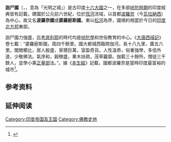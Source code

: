 {{noteTA
|T=zh-hant:迦尸國; zh-hans:迦尸国;
|1=zh-hant:迦尸; zh-hans:迦尸;
}}
{{Infobox country
| native_name = {{lang|sa|काशी}}
| conventional_long_name = 迦尸王國
| common_name = 
| era = 
| government_type = [[君主制|君主制]]
| year_start = 
| year_end = 
| p1 = 
| s1 = 拘薩羅國
| image_map = Mahajanapadas (c. 500 BCE).png
| image_map_caption = 公元前500年的迦尸與印度諸國
| leader1 = 
| capital = [[波羅奈|波羅奈]]
| common_languages = 
| religion = [[印度教|印度教]]、[[佛教|佛教]]、[[耆那教|耆那教]]
| currency = 
| title_leader = 
| today = 
}}
'''迦尸國'''（{{lang-sa|काशी}}，{{lang|sa|Kāśī}}，意為「光明之城」）是古印度[[十六大國|十六大國]]之一，在多部[[吠陀時期|吠陀時期]]的印度經典皆有記載，建國於公元前六世紀，位於[[恆河|恆河]]流域，以首都[[波羅奈|波羅奈]]（今[[瓦拉納西|瓦拉納西]]）為中心，故又名'''波羅奈國'''或'''婆羅痆斯國'''。東以[[松河|松河]]為界，國境約相當於今日的[[印度|印度]][[北方邦|北方邦]]東部。

迦尸國力強盛，迄[[考底利耶|考底利耶]]的時代均是[[吠陀經|吠陀學]]和世俗教育的中心。《[[大唐西域記|大唐西域記]]》卷七載：“婆羅痆斯國，周四千餘里。國大都城西臨殑伽河，長十八九里，廣五六里。閭閻櫛比，居人殷盛，家積巨萬，室盈奇貨。人性溫恭，俗重強學，多信外道，少敬佛法。氣序和，穀稼盛，果木扶疏，茂草靃靡。伽藍三十餘所，僧徒三千餘人，並學小乘[[正量部|正量部]]法。”。據《[[本生經|本生經]]》記載，國都波羅奈是當時印度最富裕的城市<ref name="Singh">{{cite book |last1=Singh |first1=Upinder |title=A history of ancient and early medieval India: from the Stone Age to the 12th century |date=2008 |publisher=Pearson Education |isbn=9788131711200 |pages=258–262 |url=https://books.google.com/books?id=H3lUIIYxWkEC&pg=PA258 |access-date=2022-01-29 |archive-date=2022-01-29 |archive-url=https://web.archive.org/web/20220129070918/https://books.google.com/books?id=H3lUIIYxWkEC&pg=PA258 |dead-url=no }}</ref>。

== 参考资料 ==
{{reflist}}

== 延伸阅读 ==
{{Wikisource further reading}}

{{印度列国时代}}
{{摩诃婆罗多中的王国}}

[[Category:印度帝国及王国|Category:印度帝国及王国]]
[[Category:佛教史地|Category:佛教史地]]